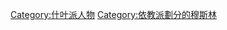 {{Commonscat|Shi'a Muslims}}

[[Category:什叶派人物|Category:什叶派人物]]
[[Category:依教派劃分的穆斯林|Category:依教派劃分的穆斯林]]